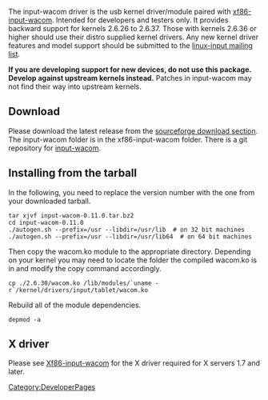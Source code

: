 The input-wacom driver is the usb kernel driver/module paired with [[xf86-input-wacom]].  Intended for developers and testers only.  It provides backward support for kernels 2.6.26 to 2.6.37.  Those with kernels 2.6.36 or higher should use their distro supplied kernel drivers.  Any new kernel driver features and model support should be submitted to the [https://patchwork.kernel.org/project/linux-input/ linux-input mailing list].

'''If you are developing support for new devices, do not use this package. Develop against upstream kernels instead.''' Patches in input-wacom may not find their way into upstream kernels.

== Download ==

Please download the latest release from the [https://sourceforge.net/projects/linuxwacom/files/xf86-input-wacom/input-wacom/ sourceforge download section].  The input-wacom folder is in the xf86-input-wacom folder.  There is a git repository for [http://linuxwacom.git.sourceforge.net/git/gitweb.cgi?p=linuxwacom/input-wacom;a=summary input-wacom].

== Installing from the tarball ==
In the following, you need to replace the version number with the one from your downloaded tarball.
<pre>
tar xjvf input-wacom-0.11.0.tar.bz2
cd input-wacom-0.11.0
./autogen.sh --prefix=/usr --libdir=/usr/lib  # on 32 bit machines
./autogen.sh --prefix=/usr --libdir=/usr/lib64  # on 64 bit machines
</pre>

Then copy the wacom.ko module to the appropriate directory.  Depending on your kernel you may need to locate the folder the compiled wacom.ko is in and modify the copy command accordingly.
<pre>
cp ./2.6.30/wacom.ko /lib/modules/`uname -r`/kernel/drivers/input/tablet/wacom.ko
</pre>
Rebuild all of the module dependencies.
<pre>
depmod -a
</pre>

== X driver ==
Please see [[Xf86-input-wacom]] for the X driver required for X servers 1.7 and later.

[[Category:DeveloperPages]]